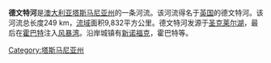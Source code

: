 {{expand|time=2009-10-17T07:09:57+00:00}}
'''德文特河'''是[[澳大利亚|澳大利亚]][[塔斯马尼亚州|塔斯马尼亚州]]的一条河流。该河流得名于[[英国|英国]]的德文特河。该河流总长度249 km，[[流域|流域]]面积9,832平方公里。德文特河发源于[[圣克莱尔湖|圣克莱尔湖]]，最后在[[霍巴特|霍巴特]]注入[[风暴湾|风暴湾]]。沿岸城镇有[[新诺福克|新诺福克]]，霍巴特等。

[[Category:塔斯马尼亚州|Category:塔斯马尼亚州]]
